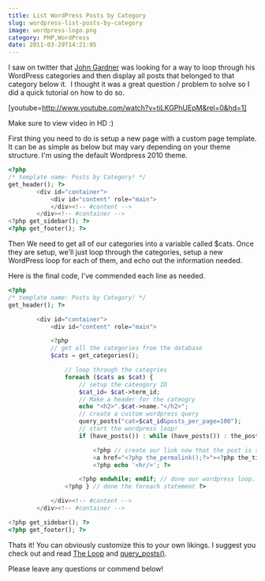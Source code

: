 ```yaml
---
title: List WordPress Posts by Category
slug: wordpress-list-posts-by-category
image: wordpress-logo.png
category: PHP,WordPress
date: 2011-03-29T14:21:05
---
```


I saw on twitter that <a href="http://twitter.com/j_gardner/status/52762151860965376#">John Gardner</a> was looking for a way to loop through his WordPress categories and then display all posts that belonged to that category below it.  I thought it was a great question / problem to solve so I did a quick tutorial on how to do so.



[youtube=http://www.youtube.com/watch?v=tiLKGPhUEpM&rel=0&hd=1]

Make sure to view video in HD :)

First thing you need to do is setup a new page with a custom page template. It can be as simple as below but may vary depending on your theme structure. I'm using the default Wordpress 2010 theme.

```php
<?php
/* template name: Posts by Category! */
get_header(); ?>
		<div id="container">
			<div id="content" role="main">
			</div><!-- #content -->
		</div><!-- #container -->
<?php get_sidebar(); ?>
<?php get_footer(); ?>
```
Then We need to get all of our categories into a variable called $cats. Once they are setup, we'll just loop through the categories, setup a new WordPress loop for each of them, and echo out the information needed.

Here is the final code, I've commended each line as needed.

```php
<?php
/* template name: Posts by Category! */
get_header(); ?>

		<div id="container">
			<div id="content" role="main">

			<?php
			// get all the categories from the database
			$cats = get_categories(); 

				// loop through the categries
				foreach ($cats as $cat) {
					// setup the cateogory ID
					$cat_id= $cat->term_id;
					// Make a header for the cateogry
					echo "<h2>".$cat->name."</h2>";
					// create a custom wordpress query
					query_posts("cat=$cat_id&posts_per_page=100");
					// start the wordpress loop!
					if (have_posts()) : while (have_posts()) : the_post(); ?>

						<?php // create our link now that the post is setup ?>
						<a href="<?php the_permalink();?>"><?php the_title(); ?></a>
						<?php echo '<hr/>'; ?>

					<?php endwhile; endif; // done our wordpress loop. Will start again for each category ?>
				<?php } // done the foreach statement ?>

			</div><!-- #content -->
		</div><!-- #container -->

<?php get_sidebar(); ?>
<?php get_footer(); ?>
```
Thats it! You can obviously customize this to your own likings. I suggest you check out and read <a href="http://codex.wordpress.org/The_Loop">The Loop</a> and <a href="http://codex.wordpress.org/Function_Reference/query_posts">query_posts()</a>.

Please leave any questions or commend below!